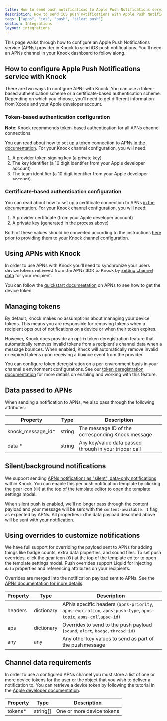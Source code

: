 ```yaml
---
title: How to send push notifications to Apple Push Notifications service
description: How to send iOS push notifications with Apple Push Notification service (APNs) and Knock.
tags: ["apns", "ios", "push", "silent push"]
section: Integrations
layout: integrations
---
```


This page walks through how to configure an Apple Push Notifications service (APNs) provider in Knock to send iOS push notifications. You'll need an APNs channel in your Knock dashboard to follow along.

## How to configure Apple Push Notifications service with Knock

There are two ways to configure APNs with Knock. You can use a token-based authentication scheme or a certificate-based authentication scheme. Depending on which you choose, you'll need to get different information from Xcode and your Apple developer account.

### Token-based authentication configuration

**Note**: Knock recommends token-based authentication for all APNs channel connections.

You can read about how to set up a token connection to APNs [in the documentation](https://developer.apple.com/documentation/usernotifications/setting_up_a_remote_notification_server/establishing_a_token-based_connection_to_apns). For your Knock channel configuration, you will need:

1. A provider token signing key (a private key)
2. The key identifier (a 10 digit identifier from your Apple developer account)
3. The team identifier (a 10 digit identifier from your Apple developer account)

### Certificate-based authentication configuration

You can read about how to set up a certificate connection to APNs [in the documentation](https://developer.apple.com/documentation/usernotifications/setting_up_a_remote_notification_server/establishing_a_certificate-based_connection_to_apns). For your Knock channel configuration, you will need:

1. A provider certificate (from your Apple developer account)
2. A private key (generated in the process above)

Both of these values should be converted according to the instructions [here](https://hexdocs.pm/pigeon/2.0.0-rc.1/Pigeon.APNS.html#module-generating-your-certificate-and-key-pem) prior to providing them to your Knock channel configuration.

## Using APNs with Knock

In order to use APNs with Knock you'll need to synchronize your users device tokens retrieved from the APNs SDK to Knock by [setting channel data](/managing-recipients/setting-channel-data) for your recipient.

You can follow the [quickstart documentation](https://developer.apple.com/documentation/usernotifications/registering_your_app_with_apns) on APNs to see how to get the device token.

<MultiLangCodeBlock
  snippet="users.setChannelData-push"
  title="Set APNs channel data for a user"
/>

## Managing tokens

By default, Knock makes no assumptions about managing your device tokens. This means you are responsible for removing tokens when a recipient opts out of notifications on a device or when their token expires.

However, Knock does provide an opt-in token deregistration feature that automatically removes invalid tokens from a recipient's channel data when a message bounces. When enabled, Knock will automatically remove invalid or expired tokens upon receiving a bounce event from the provider.

You can configure token deregistration on a per-environment basis in your channel's environment configurations. See our [token deregistration documentation](/integrations/push/token-deregistration) for more details on enabling and working with this feature.

## Data passed to APNs

When sending a notification to APNs, we also pass through the following attributes:

| Property           | Type   | Description                                            |
| ------------------ | ------ | ------------------------------------------------------ |
| knock_message_id\* | string | The message ID of the corresponding Knock message      |
| data \*            | string | Any key/value data passed through in your trigger call |

## Silent/background notifications

We support sending [APNs notifications as "silent", data-only notifications](https://developer.apple.com/documentation/usernotifications/setting_up_a_remote_notification_server/pushing_background_updates_to_your_app) within Knock. You can enable this per push notification template by clicking the gear icon (⚙️) at the top of the template editor to open the template settings modal.

When silent push is enabled, we'll no longer pass through the content payload and your message will be sent with the `content-available: 1` flag as expected by APNs. All properties in the data payload described above will be sent with your notification.

## Using overrides to customize notifications

We have full support for overriding the payload sent to APNs for adding things like badge counts, extra data properties, and sound files. To set push overrides, click the gear icon (⚙️) at the top of the template editor to open the template settings modal. Push overrides support Liquid for injecting `data` properties and referencing attributes on your recipients.

Overrides are merged into the notification payload sent to APNs. See the <a href="https://developer.apple.com/documentation/usernotifications/setting_up_a_remote_notification_server/generating_a_remote_notification" target="_blank">APNs documentation for more details</a>.

| Property | Type       | Description                                                                                                    |
| -------- | ---------- | -------------------------------------------------------------------------------------------------------------- |
| headers  | dictionary | APNs specific headers (`apns-priority`, `apns-expiration`, `apns-push-type`, `apns-topic`, `apns-collapse-id`) |
| aps      | dictionary | Overrides to send to the push payload (`sound`, `alert`, `badge`, `thread-id`)                                 |
| any      | any        | Any other key values to send as part of the push message                                                       |

## Channel data requirements

In order to use a configured APNs channel you must store a list of one or more device tokens for the user or the object that you wish to deliver a notification to. You can retrieve a device token by following the tutorial in the [Apple developer documentation](https://developer.apple.com/documentation/usernotifications/registering_your_app_with_apns).

| Property | Type     | Description               |
| -------- | -------- | ------------------------- |
| tokens\* | string[] | One or more device tokens |
